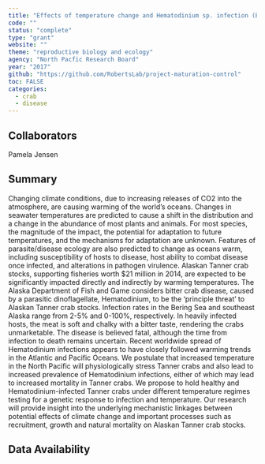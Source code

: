 ```yaml
---
title: "Effects of temperature change and Hematodinium sp. infection (Bitter Crab Disease) on Tanner crab (Chionoecetes bairdi)"
code: ""
status: "complete"
type: "grant"
website: ""
theme: "reproductive biology and ecology"
agency: "North Pacfic Research Board"
year: "2017"
github: "https://github.com/RobertsLab/project-maturation-control"
toc: FALSE
categories:
  - crab
  - disease
---
```


## Collaborators

Pamela Jensen

## Summary

Changing climate conditions, due to increasing releases of CO2 into the atmosphere, are causing warming of the world's oceans. Changes in seawater temperatures are predicted to cause a shift in the distribution and a change in the abundance of most plants and animals. For most species, the magnitude of the impact, the potential for adaptation to future temperatures, and the mechanisms for adaptation are unknown. Features of parasite/disease ecology are also predicted to change as oceans warm, including susceptibility of hosts to disease, host ability to combat disease once infected, and alterations in pathogen virulence. Alaskan Tanner crab stocks, supporting fisheries worth \$21 million in 2014, are expected to be significantly impacted directly and indirectly by warming temperatures. The Alaska Department of Fish and Game considers bitter crab disease, caused by a parasitic dinoflagellate, Hematodinium, to be the 'principle threat' to Alaskan Tanner crab stocks. Infection rates in the Bering Sea and southeast Alaska range from 2-5% and 0-100%, respectively. In heavily infected hosts, the meat is soft and chalky with a bitter taste, rendering the crabs unmarketable. The disease is believed fatal, although the time from infection to death remains uncertain. Recent worldwide spread of Hematodinium infections appears to have closely followed warming trends in the Atlantic and Pacific Oceans. We postulate that increased temperature in the North Pacific will physiologically stress Tanner crabs and also lead to increased prevalence of Hematodinium infections, either of which may lead to increased mortality in Tanner crabs. We propose to hold healthy and Hematodinium-infected Tanner crabs under different temperature regimes testing for a genetic response to infection and temperature. Our research will provide insight into the underlying mechanistic linkages between potential effects of climate change and important processes such as recruitment, growth and natural mortality on Alaskan Tanner crab stocks.

## Data Availability
